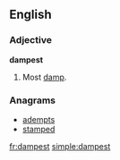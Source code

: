 ==English==

===Adjective===
'''dampest'''

# {{superlative of|[[damp]]}}  Most [[damp]].

===Anagrams===
* [[adempts#English|adempts]]
* [[stamped#English|stamped]]

[[fr:dampest]]
[[simple:dampest]]